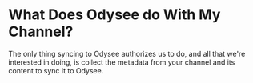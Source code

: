 # What Does Odysee do With My Channel?

The only thing syncing to Odysee authorizes us to do, and all that we're interested in doing, is collect the metadata from your channel and its content to sync it to Odysee.
